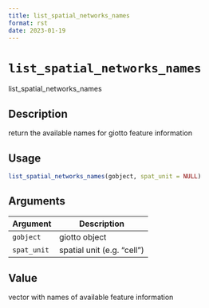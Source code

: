 ```yaml
--- 
title: list_spatial_networks_names 
format: rst 
date: 2023-01-19 
--- 
```

# `list_spatial_networks_names`

list_spatial_networks_names


## Description

return the available names for giotto feature information


## Usage

```r
list_spatial_networks_names(gobject, spat_unit = NULL)
```


## Arguments

Argument      |Description
------------- |----------------
`gobject`     |     giotto object
`spat_unit`     |     spatial unit (e.g. "cell")


## Value

vector with names of available feature information


